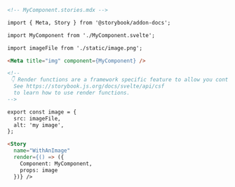 ```md
<!-- MyComponent.stories.mdx -->

import { Meta, Story } from '@storybook/addon-docs';

import MyComponent from './MyComponent.svelte';

import imageFile from './static/image.png';

<Meta title="img" component={MyComponent} />

<!--
 👇 Render functions are a framework specific feature to allow you control on how the component renders.
  See https://storybook.js.org/docs/svelte/api/csf
  to learn how to use render functions.
-->

export const image = {
  src: imageFile,
  alt: 'my image',
};

<Story 
  name="WithAnImage"
  render={() => ({
    Component: MyComponent,
    props: image
  })} />
```